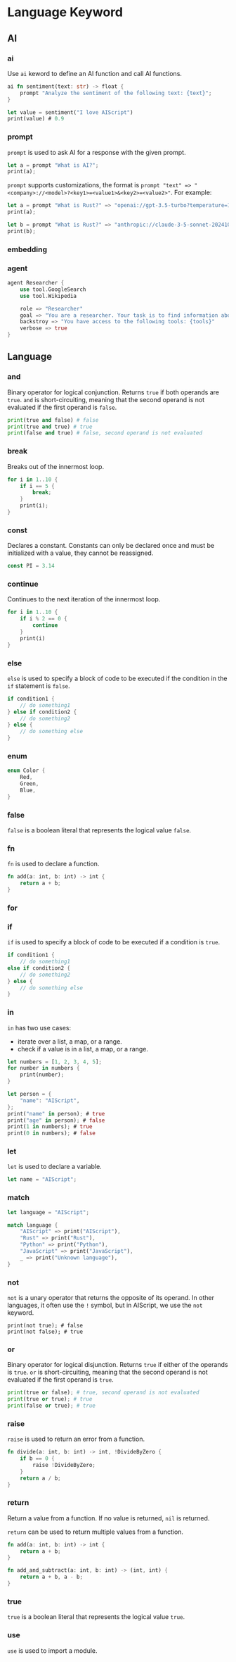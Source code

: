 # Language Keyword

## AI

### ai

Use `ai` keword to define an AI function and call AI functions.

```rs
ai fn sentiment(text: str) -> float {
    prompt "Analyze the sentiment of the following text: {text}";
}

let value = sentiment("I love AIScript")
print(value) # 0.9
```

### prompt

`prompt` is used to ask AI for a response with the given prompt.

```rs
let a = prompt "What is AI?";
print(a);
```

`prompt` supports customizations, the format is `prompt "text" => "<company>://<model>?<key1>=<value1>&<key2>=<value2>"`. For example:

```rs
let a = prompt "What is Rust?" => "openai://gpt-3.5-turbo?temperature=1";
print(a);

let b = prompt "What is Rust?" => "anthropic://claude-3-5-sonnet-20241022?temperature=1";
print(b);
```

### embedding

### agent

```rs
agent Researcher {
    use tool.GoogleSearch
    use tool.Wikipedia

    role => "Researcher"
    goal => "You are a researcher. Your task is to find information about the following"
    backstroy => "You have access to the following tools: {tools}"
    verbose => true
}
```

## Language

### and

Binary operator for logical conjunction. Returns `true` if both operands are `true`. `and` is short-circuiting, meaning that the second operand is not evaluated if the first operand is `false`.

```py
print(true and false) # false
print(true and true) # true
print(false and true) # false, second operand is not evaluated
```

### break

Breaks out of the innermost loop.

```rs
for i in 1..10 {
    if i == 5 {
        break;
    }
    print(i);
}
```

### const

Declares a constant. Constants can only be declared once and must be initialized with a value, they cannot be reassigned.

```rs
const PI = 3.14
```

### continue

Continues to the next iteration of the innermost loop.

```rs
for i in 1..10 {
    if i % 2 == 0 {
        continue
    }
    print(i)
}
```

### else

`else` is used to specify a block of code to be executed if the condition in the `if` statement is `false`.

```rs
if condition1 {
    // do something1
} else if condition2 {
    // do something2
} else {
    // do something else
}
```

### enum

```rs
enum Color {
    Red,
    Green,
    Blue,
}
```

### false

`false` is a boolean literal that represents the logical value `false`.

### fn

`fn` is used to declare a function.

```rs
fn add(a: int, b: int) -> int {
    return a + b;
}
```

### for

### if

`if` is used to specify a block of code to be executed if a condition is `true`.

```rs
if condition1 {
    // do something1
else if condition2 {
    // do something2
} else {
    // do something else
}
```

### in

`in` has two use cases:

- iterate over a list, a map, or a range.
- check if a value is in a list, a map, or a range.

```rs
let numbers = [1, 2, 3, 4, 5];
for number in numbers {
    print(number);
}

let person = {
    "name": "AIScript",
};
print("name" in person); # true
print("age" in person); # false
print(1 in numbers); # true
print(0 in numbers); # false
```

### let

`let` is used to declare a variable.

```rs
let name = "AIScript";
```

### match

```rs
let language = "AIScript";

match language {
    "AIScript" => print("AIScript"),
    "Rust" => print("Rust"),
    "Python" => print("Python"),
    "JavaScript" => print("JavaScript"),
    _ => print("Unknown language"),
}
```

### not

`not` is a unary operator that returns the opposite of its operand. In other languages, it often use the `!` symbol, but in AIScript, we use the `not` keyword.

```
print(not true); # false
print(not false); # true
```

### or

Binary operator for logical disjunction. Returns `true` if either of the operands is `true`. `or` is short-circuiting, meaning that the second operand is not evaluated if the first operand is `true`.

```py
print(true or false); # true, second operand is not evaluated
print(true or true); # true
print(false or true); # true
```

### raise

`raise` is used to return an error from a function.

```rs
fn divide(a: int, b: int) -> int, !DivideByZero {
    if b == 0 {
        raise !DivideByZero;
    }
    return a / b;
}
```

### return

Return a value from a function. If no value is returned, `nil` is returned.

`return` can be used to return multiple values from a function.

```rs
fn add(a: int, b: int) -> int {
    return a + b;
}

fn add_and_subtract(a: int, b: int) -> (int, int) {
    return a + b, a - b;
}
```

### true

`true` is a boolean literal that represents the logical value `true`.

### use

`use` is used to import a module.
